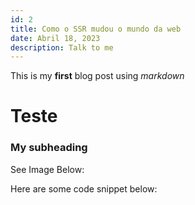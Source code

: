 ```yaml
---
id: 2
title: Como o SSR mudou o mundo da web
date: Abril 18, 2023
description: Talk to me 
---
```

This is my **first** blog post using *markdown*

# Teste

### My subheading

See Image Below:

Here are some code snippet below:
